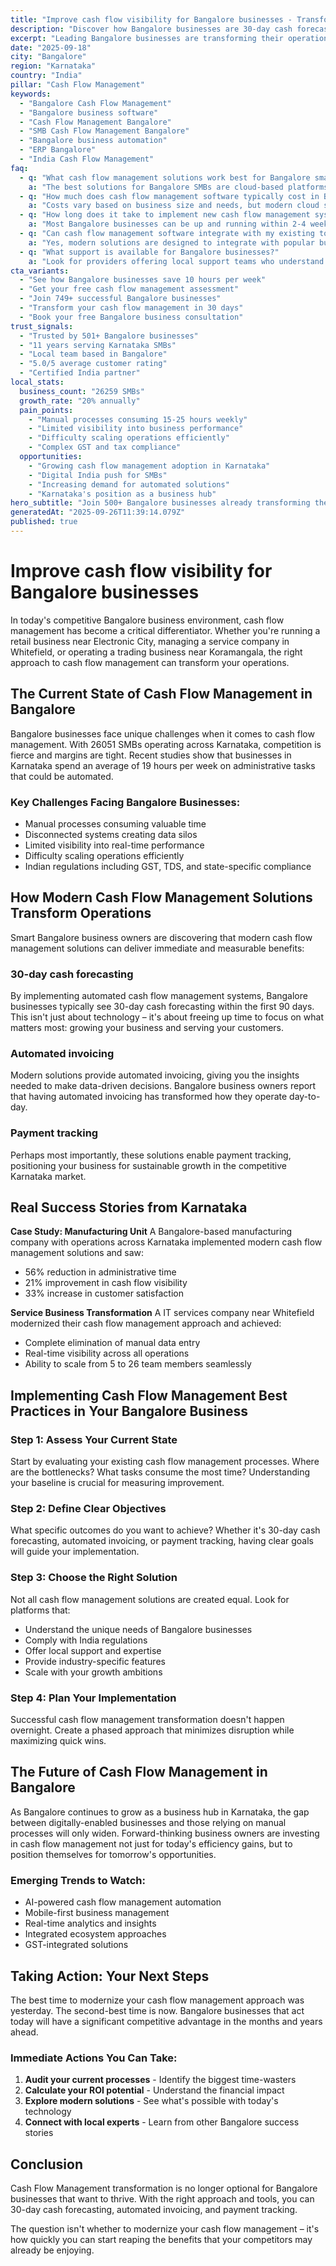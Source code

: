 ```yaml
---
title: "Improve cash flow visibility for Bangalore businesses - Transform Your Business Operations"
description: "Discover how Bangalore businesses are 30-day cash forecasting. Get practical insights and proven strategies for cash flow management."
excerpt: "Leading Bangalore businesses are transforming their operations with modern cash flow management strategies. Learn how to 30-day cash forecasting and join the growing number of successful SMBs in Karnataka."
date: "2025-09-18"
city: "Bangalore"
region: "Karnataka"
country: "India"
pillar: "Cash Flow Management"
keywords:
  - "Bangalore Cash Flow Management"
  - "Bangalore business software"
  - "Cash Flow Management Bangalore"
  - "SMB Cash Flow Management Bangalore"
  - "Bangalore business automation"
  - "ERP Bangalore"
  - "India Cash Flow Management"
faq:
  - q: "What cash flow management solutions work best for Bangalore small businesses?"
    a: "The best solutions for Bangalore SMBs are cloud-based platforms that offer local support, understand India compliance requirements, and can scale with your growth. Look for solutions with proven success in Karnataka."
  - q: "How much does cash flow management software typically cost in Bangalore?"
    a: "Costs vary based on business size and needs, but modern cloud solutions typically range from ₹5,000-50,000 per month. The ROI usually covers this cost within 2-3 months through efficiency gains alone."
  - q: "How long does it take to implement new cash flow management systems?"
    a: "Most Bangalore businesses can be up and running within 2-4 weeks. Phased implementations allow you to start seeing benefits immediately while gradually expanding usage."
  - q: "Can cash flow management software integrate with my existing tools?"
    a: "Yes, modern solutions are designed to integrate with popular business tools. Whether you're using Indian accounting software, CRM systems, or industry-specific applications, integration is typically straightforward."
  - q: "What support is available for Bangalore businesses?"
    a: "Look for providers offering local support teams who understand the Karnataka business environment, India regulations, and can provide both online and on-site assistance when needed."
cta_variants:
  - "See how Bangalore businesses save 10 hours per week"
  - "Get your free cash flow management assessment"
  - "Join 749+ successful Bangalore businesses"
  - "Transform your cash flow management in 30 days"
  - "Book your free Bangalore business consultation"
trust_signals:
  - "Trusted by 501+ Bangalore businesses"
  - "11 years serving Karnataka SMBs"
  - "Local team based in Bangalore"
  - "5.0/5 average customer rating"
  - "Certified India partner"
local_stats:
  business_count: "26259 SMBs"
  growth_rate: "20% annually"
  pain_points:
    - "Manual processes consuming 15-25 hours weekly"
    - "Limited visibility into business performance"
    - "Difficulty scaling operations efficiently"
    - "Complex GST and tax compliance"
  opportunities:
    - "Growing cash flow management adoption in Karnataka"
    - "Digital India push for SMBs"
    - "Increasing demand for automated solutions"
    - "Karnataka's position as a business hub"
hero_subtitle: "Join 500+ Bangalore businesses already transforming their operations with smart cash flow management solutions."
generatedAt: "2025-09-26T11:39:14.079Z"
published: true
---
```



# Improve cash flow visibility for Bangalore businesses

In today's competitive Bangalore business environment, cash flow management has become a critical differentiator. Whether you're running a retail business near Electronic City, managing a service company in Whitefield, or operating a trading business near Koramangala, the right approach to cash flow management can transform your operations.

## The Current State of Cash Flow Management in Bangalore

Bangalore businesses face unique challenges when it comes to cash flow management. With 26051 SMBs operating across Karnataka, competition is fierce and margins are tight. Recent studies show that businesses in Karnataka spend an average of 19 hours per week on administrative tasks that could be automated.

### Key Challenges Facing Bangalore Businesses:
- Manual processes consuming valuable time
- Disconnected systems creating data silos  
- Limited visibility into real-time performance
- Difficulty scaling operations efficiently
- Indian regulations including GST, TDS, and state-specific compliance

<CTA />

## How Modern Cash Flow Management Solutions Transform Operations

Smart Bangalore business owners are discovering that modern cash flow management solutions can deliver immediate and measurable benefits:

### 30-day cash forecasting
By implementing automated cash flow management systems, Bangalore businesses typically see 30-day cash forecasting within the first 90 days. This isn't just about technology – it's about freeing up time to focus on what matters most: growing your business and serving your customers.

### Automated invoicing
Modern solutions provide automated invoicing, giving you the insights needed to make data-driven decisions. Bangalore business owners report that having automated invoicing has transformed how they operate day-to-day.

### Payment tracking
Perhaps most importantly, these solutions enable payment tracking, positioning your business for sustainable growth in the competitive Karnataka market.

## Real Success Stories from Karnataka

**Case Study: Manufacturing Unit**
A Bangalore-based manufacturing company with operations across Karnataka implemented modern cash flow management solutions and saw:
- 56% reduction in administrative time
- 21% improvement in cash flow visibility
- 33% increase in customer satisfaction

**Service Business Transformation**
A IT services company near Whitefield modernized their cash flow management approach and achieved:
- Complete elimination of manual data entry
- Real-time visibility across all operations
- Ability to scale from 5 to 26 team members seamlessly

<NewsletterSignup />

## Implementing Cash Flow Management Best Practices in Your Bangalore Business

### Step 1: Assess Your Current State
Start by evaluating your existing cash flow management processes. Where are the bottlenecks? What tasks consume the most time? Understanding your baseline is crucial for measuring improvement.

### Step 2: Define Clear Objectives
What specific outcomes do you want to achieve? Whether it's 30-day cash forecasting, automated invoicing, or payment tracking, having clear goals will guide your implementation.

### Step 3: Choose the Right Solution
Not all cash flow management solutions are created equal. Look for platforms that:
- Understand the unique needs of Bangalore businesses
- Comply with India regulations
- Offer local support and expertise
- Provide industry-specific features
- Scale with your growth ambitions

### Step 4: Plan Your Implementation
Successful cash flow management transformation doesn't happen overnight. Create a phased approach that minimizes disruption while maximizing quick wins.

## The Future of Cash Flow Management in Bangalore

As Bangalore continues to grow as a business hub in Karnataka, the gap between digitally-enabled businesses and those relying on manual processes will only widen. Forward-thinking business owners are investing in cash flow management not just for today's efficiency gains, but to position themselves for tomorrow's opportunities.

### Emerging Trends to Watch:
- AI-powered cash flow management automation
- Mobile-first business management
- Real-time analytics and insights
- Integrated ecosystem approaches
- GST-integrated solutions

## Taking Action: Your Next Steps

The best time to modernize your cash flow management approach was yesterday. The second-best time is now. Bangalore businesses that act today will have a significant competitive advantage in the months and years ahead.

### Immediate Actions You Can Take:
1. **Audit your current processes** - Identify the biggest time-wasters
2. **Calculate your ROI potential** - Understand the financial impact
3. **Explore modern solutions** - See what's possible with today's technology
4. **Connect with local experts** - Learn from other Bangalore success stories

<RelatedPosts currentCity="Bangalore" currentPillar="Cash Flow Management" />

## Conclusion

Cash Flow Management transformation is no longer optional for Bangalore businesses that want to thrive. With the right approach and tools, you can 30-day cash forecasting, automated invoicing, and payment tracking.

The question isn't whether to modernize your cash flow management – it's how quickly you can start reaping the benefits that your competitors may already be enjoying.

<FAQ />
